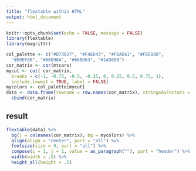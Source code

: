 ```yaml
---
title: "flextable within HTML"
output: html_document
---
```


```r
knitr::opts_chunk$set(echo = FALSE, message = FALSE)
library(flextable)
library(magrittr)
```

```r
col_palette <- c("#D73027", "#F46D43", "#FDAE61", "#FEE08B", 
  "#D9EF8B", "#A6D96A", "#66BD63", "#1A9850")
cor_matrix <- cor(mtcars)
mycut <- cut( cor_matrix, 
  breaks = c(-1, -0.75, -0.5, -0.25, 0, 0.25, 0.5, 0.75, 1), 
  include.lowest = TRUE, label = FALSE)
mycolors <- col_palette[mycut]
data <- data.frame(rowname = row.names(cor_matrix), stringsAsFactors = FALSE) %>%
  cbind(cor_matrix)
```

## result

```r
flextable(data) %>%
  bg(j = colnames(cor_matrix), bg = mycolors) %>%
  align(align = "center", part = "all") %>%
  fontsize(size = 9, part = "all") %>% 
  compose(i = 1, j = 1, value = as_paragraph(""), part = "header") %>% 
  width(width = .5) %>% 
  height_all(height = .5)
```

